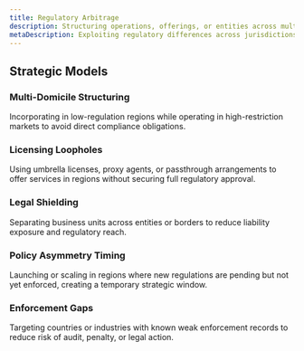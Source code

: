```yaml
---
title: Regulatory Arbitrage
description: Structuring operations, offerings, or entities across multiple jurisdictions to exploit differences in regulation—minimizing oversight, reducing costs, or avoiding restrictions present in stricter environments.
metaDescription: Exploiting regulatory differences across jurisdictions to minimize oversight, reduce costs, or avoid restrictions in strict environments.
---
```


## Strategic Models

### Multi-Domicile Structuring  
Incorporating in low-regulation regions while operating in high-restriction markets to avoid direct compliance obligations.

### Licensing Loopholes  
Using umbrella licenses, proxy agents, or passthrough arrangements to offer services in regions without securing full regulatory approval.

### Legal Shielding  
Separating business units across entities or borders to reduce liability exposure and regulatory reach.

### Policy Asymmetry Timing  
Launching or scaling in regions where new regulations are pending but not yet enforced, creating a temporary strategic window.

### Enforcement Gaps  
Targeting countries or industries with known weak enforcement records to reduce risk of audit, penalty, or legal action.
